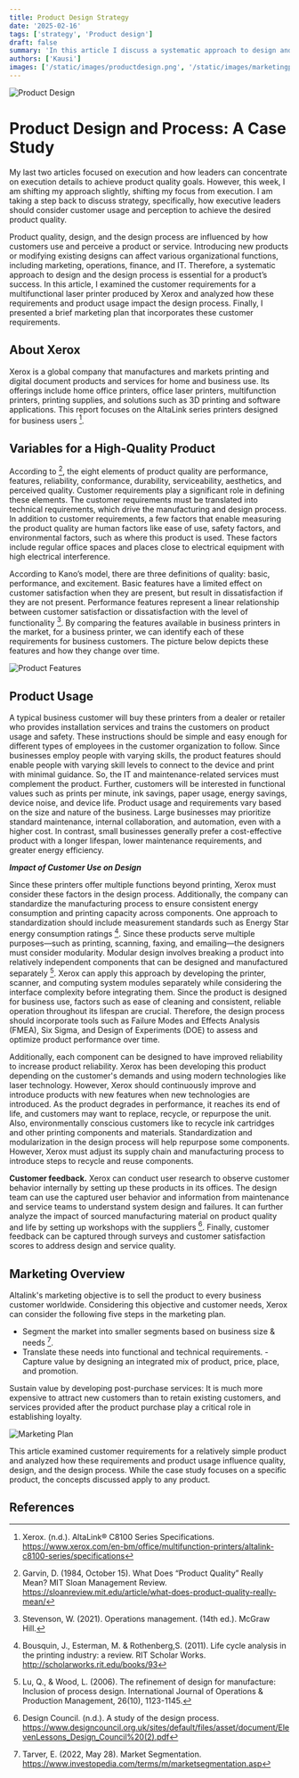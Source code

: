 ```yaml
---
title: Product Design Strategy
date: '2025-02-16'
tags: ['strategy', 'Product design']
draft: false
summary: 'In this article I discuss a systematic approach to design and the design process essential for product’s success.'
authors: ['Kausi']
images: ['/static/images/productdesign.png', '/static/images/marketingplan.png', '/static/images/qualityfeatures.png']
---
```


![Product Design](/static/images/productdesign.png)

# Product Design and Process: A Case Study
My last two articles focused on execution and how leaders can concentrate on execution details to achieve product quality goals. However, this week, I am shifting my approach slightly, shifting my focus from execution. I am taking a step back to discuss strategy, specifically, how executive leaders should consider customer usage and perception to achieve the desired product quality.

Product quality, design, and the design process are influenced by how customers use and perceive a product or service. Introducing new products or modifying existing designs can affect various organizational functions, including marketing, operations, finance, and IT. Therefore, a systematic approach to design and the design process is essential for a product’s success. In this article, I examined the customer requirements for a multifunctional laser printer produced by Xerox and analyzed how these requirements and product usage impact the design process. Finally, I presented a brief marketing plan that incorporates these customer requirements.

## About Xerox

Xerox is a global company that manufactures and markets printing and digital document products and services for home and business use. Its offerings include home office printers, office laser printers, multifunction printers, printing supplies, and solutions such as 3D printing and software applications. This report focuses on the AltaLink series printers designed for business users [^8].

## Variables for a High-Quality Product

According to [^3], the eight elements of product quality are performance, features, reliability, conformance, durability, serviceability, aesthetics, and perceived quality. Customer requirements play a significant role in defining these elements. The customer requirements must be translated into technical requirements, which drive the manufacturing and design process. In addition to customer requirements, a few factors that enable measuring the product quality are human factors like ease of use, safety factors, and environmental factors, such as where this product is used. These factors include regular office spaces and places close to electrical equipment with high electrical interference.

According to Kano’s model, there are three definitions of quality: basic, performance, and excitement. Basic features have a limited effect on customer satisfaction when they are present, but result in dissatisfaction if they are not present. Performance features represent a linear relationship between customer satisfaction or dissatisfaction with the level of functionality [^5]. By comparing the features available in business printers in the market, for a business printer, we can identify each of these requirements for business customers. The picture below depicts these features and how they change over time.

![Product Features](/static/images/qualityfeatures.png)

## Product Usage

A typical business customer will buy these printers from a dealer or retailer who provides installation services and trains the customers on product usage and safety. These instructions should be simple and easy enough for different types of employees in the customer organization to follow. Since businesses employ people with varying skills, the product features should enable people with varying skill levels to connect to the device and print with minimal guidance. So, the IT and maintenance-related services must complement the product. Further, customers will be interested in functional values such as prints per minute, ink savings, paper usage, energy savings, device noise, and device life. Product usage and requirements vary based on the size and nature of the business. Large businesses may prioritize standard maintenance, internal collaboration, and automation, even with a higher cost. In contrast, small businesses generally prefer a cost-effective product with a longer lifespan, lower maintenance requirements, and greater energy efficiency.

_**Impact of Customer Use on Design**_

Since these printers offer multiple functions beyond printing, Xerox must consider these factors in the design process. Additionally, the company can standardize the manufacturing process to ensure consistent energy consumption and printing capacity across components. One approach to standardization should include measurement standards such as Energy Star energy consumption ratings [^1]. Since these products serve multiple purposes—such as printing, scanning, faxing, and emailing—the designers must consider modularity. Modular design involves breaking a product into relatively independent components that can be designed and manufactured separately [^4]. Xerox can apply this approach by developing the printer, scanner, and computing system modules separately while considering the interface complexity before integrating them. Since the product is designed for business use, factors such as ease of cleaning and consistent, reliable operation throughout its lifespan are crucial. Therefore, the design process should incorporate tools such as Failure Modes and Effects Analysis (FMEA), Six Sigma, and Design of Experiments (DOE) to assess and optimize product performance over time.

Additionally, each component can be designed to have improved reliability to increase product reliability. Xerox has been developing this product depending on the customer's demands and using modern technologies like laser technology. However, Xerox should continuously improve and introduce products with new features when new technologies are introduced. As the product degrades in performance, it reaches its end of life, and customers may want to replace, recycle, or repurpose the unit. Also, environmentally conscious customers like to recycle ink cartridges and other printing components and materials. Standardization and modularization in the design process will help repurpose some components. However, Xerox must adjust its supply chain and manufacturing process to introduce steps to recycle and reuse components.

**Customer feedback.** Xerox can conduct user research to observe customer behavior internally by setting up these products in its offices. The design team can use the captured user behavior and information from maintenance and service teams to understand system design and failures. It can further analyze the impact of sourced manufacturing material on product quality and life by setting up workshops with the suppliers [^2]. Finally, customer feedback can be captured through surveys and customer satisfaction scores to address design and service quality.

## Marketing Overview

Altalink's marketing objective is to sell the product to every business customer worldwide. Considering this objective and customer needs, Xerox can consider the following five steps in the marketing plan.

  - Segment the market into smaller segments based on business size & needs [^6].
  - Translate these needs into functional and technical requirements.
  -Capture value by designing an integrated mix of product, price, place, and promotion.

Sustain value by developing post-purchase services: It is much more expensive to attract new customers than to retain existing customers, and services provided after the product purchase play a critical role in establishing loyalty.

![Marketing Plan](/static/images/marketingplan.png)

This article examined customer requirements for a relatively simple product and analyzed how these requirements and product usage influence quality, design, and the design process. While the case study focuses on a specific product, the concepts discussed apply to any product.
## References

[^1]: Bousquin, J., Esterman, M. & Rothenberg,S. (2011). Life cycle analysis in the printing industry: a review. RIT Scholar Works. http://scholarworks.rit.edu/books/93
[^2]: Design Council. (n.d.). A study of the design process. https://www.designcouncil.org.uk/sites/default/files/asset/document/ElevenLessons_Design_Council%20(2).pdf
[^3]: Garvin, D. (1984, October 15). What Does “Product Quality” Really Mean? MIT Sloan Management Review. https://sloanreview.mit.edu/article/what-does-product-quality-really-mean/
[^4]: Lu, Q., & Wood, L. (2006). The refinement of design for manufacture: Inclusion of process design. International Journal of Operations & Production Management, 26(10), 1123-1145.
[^5]: Stevenson, W. (2021). Operations management. (14th ed.). McGraw Hill.
[^6]: Tarver, E. (2022, May 28). Market Segmentation. https://www.investopedia.com/terms/m/marketsegmentation.asp
[^8]: Xerox. (n.d.). AltaLink® C8100 Series Specifications. https://www.xerox.com/en-bm/office/multifunction-printers/altalink-c8100-series/specifications
